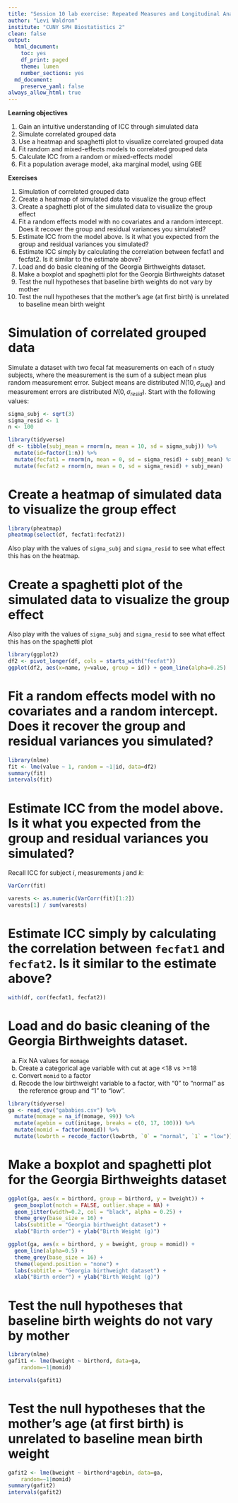```yaml
---
title: "Session 10 lab exercise: Repeated Measures and Longitudinal Analysis II"
author: "Levi Waldron"
institute: "CUNY SPH Biostatistics 2"
clean: false
output:
  html_document:
    toc: yes
    df_print: paged
    theme: lumen
    number_sections: yes
  md_document:
    preserve_yaml: false
always_allow_html: true
---
```


**Learning objectives**

1. Gain an intuitive understanding of ICC through simulated data
2. Simulate correlated grouped data
3. Use a heatmap and spaghetti plot to visualize correlated grouped data
4. Fit random and mixed-effects models to correlated grouped data
5. Calculate ICC from a random or mixed-effects model
6. Fit a population average model, aka marginal model, using GEE

**Exercises**

1. Simulation of correlated grouped data
2. Create a heatmap of simulated data to visualize the group effect
3. Create a spaghetti plot of the simulated data to visualize the group effect
4. Fit a random effects model with no covariates and a random intercept. Does it recover the group and residual variances you simulated?
5. Estimate ICC from the model above. Is it what you expected from the group and residual variances you simulated?
6. Estimate ICC simply by calculating the correlation between fecfat1 and fecfat2. Is it similar to the estimate above?
7. Load and do basic cleaning of the Georgia Birthweights dataset.
8. Make a boxplot and spaghetti plot for the Georgia Birthweights dataset
9. Test the null hypotheses that baseline birth weights do not vary by mother
10. Test the null hypotheses that the mother’s age (at first birth) is unrelated to baseline mean birth weight

# Simulation of correlated grouped data

Simulate a dataset with two fecal fat measurements on each of `n` study subjects, where the measurement is the sum of a subject mean plus random measurement error. Subject means are distributed $N(10, \sigma_{subj})$ and measurement errors are distributed $N(0, \sigma_{resid})$. Start with the following values:
```r
sigma_subj <- sqrt(3)
sigma_resid <- 1
n <- 100
```

```r
library(tidyverse)
df <- tibble(subj_mean = rnorm(n, mean = 10, sd = sigma_subj)) %>%
  mutate(id=factor(1:n)) %>%
  mutate(fecfat1 = rnorm(n, mean = 0, sd = sigma_resid) + subj_mean) %>%
  mutate(fecfat2 = rnorm(n, mean = 0, sd = sigma_resid) + subj_mean)
```

# Create a heatmap of simulated data to visualize the group effect

```r
library(pheatmap)
pheatmap(select(df, fecfat1:fecfat2))
```

Also play with the values of `sigma_subj` and `sigma_resid` to see what effect this has on the heatmap.

# Create a spaghetti plot of the simulated data to visualize the group effect

Also play with the values of `sigma_subj` and `sigma_resid` to see what effect this has on the spaghetti plot

```r
library(ggplot2)
df2 <- pivot_longer(df, cols = starts_with("fecfat"))
ggplot(df2, aes(x=name, y=value, group = id)) + geom_line(alpha=0.25)
```

# Fit a random effects model with no covariates and a random intercept. Does it recover the group and residual variances you simulated?

```r
library(nlme)
fit <- lme(value ~ 1, random = ~1|id, data=df2)
summary(fit)
intervals(fit)
```

# Estimate ICC from the model above. Is it what you expected from the group and residual variances you simulated?

Recall ICC for subject $i$, measurements $j$ and $k$:
\begin{equation*}
\begin{aligned}
ICC & = corr(x_{ij}, x_{ik}) \\
    & = \frac{\sigma_{subj}^2}{\sigma_{subj}^2 + \sigma_{\epsilon}^2} \\
    & = \frac{\tau_{00}^2}{\tau_{00}^2 + \sigma_\epsilon^2}
\end{aligned}
\end{equation*}

```r
VarCorr(fit)
```

```r
varests <- as.numeric(VarCorr(fit)[1:2])
varests[1] / sum(varests)
```

# Estimate ICC simply by calculating the correlation between `fecfat1` and `fecfat2`. Is it similar to the estimate above?

```r
with(df, cor(fecfat1, fecfat2))
```

# Load and do basic cleaning of the Georgia Birthweights dataset. 

a. Fix NA values for `momage`
b. Create a categorical age variable with cut at age <18 vs >=18
c. Convert `momid` to a factor
d. Recode the low birthweight variable to a factor, with "0" to "normal" as the reference group and "1" to "low".

```r
library(tidyverse)
ga <- read_csv("gababies.csv") %>%
  mutate(momage = na_if(momage, 99)) %>%
  mutate(agebin = cut(initage, breaks = c(0, 17, 100))) %>%
  mutate(momid = factor(momid)) %>%
  mutate(lowbrth = recode_factor(lowbrth, `0` = "normal", `1` = "low"))
```

# Make a boxplot and spaghetti plot for the Georgia Birthweights dataset

```r
ggplot(ga, aes(x = birthord, group = birthord, y = bweight)) +
  geom_boxplot(notch = FALSE, outlier.shape = NA) +
  geom_jitter(width=0.2, col = "black", alpha = 0.25) +
  theme_grey(base_size = 16) + 
  labs(subtitle = "Georgia birthweight dataset") +
  xlab("Birth order") + ylab("Birth Weight (g)")
```

```r
ggplot(ga, aes(x = birthord, y = bweight, group = momid)) +
  geom_line(alpha=0.5) +
  theme_grey(base_size = 16) + 
  theme(legend.position = "none") +
  labs(subtitle = "Georgia birthweight dataset") +
  xlab("Birth order") + ylab("Birth Weight (g)")
```

# Test the null hypotheses that baseline birth weights do not vary by mother

```r
library(nlme)
gafit1 <- lme(bweight ~ birthord, data=ga, 
    random=~1|momid)
```

```r
intervals(gafit1)
```

# Test the null hypotheses that the mother's age (at first birth) is unrelated to baseline mean birth weight

```r
gafit2 <- lme(bweight ~ birthord*agebin, data=ga, 
    random=~1|momid)
summary(gafit2)
intervals(gafit2)
```
